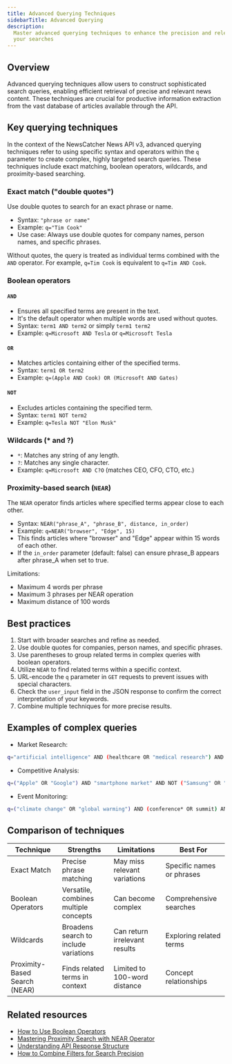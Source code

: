 ```yaml
---
title: Advanced Querying Techniques
sidebarTitle: Advanced Querying
description:
  Master advanced querying techniques to enhance the precision and relevance of
  your searches
---
```


## Overview

Advanced querying techniques allow users to construct sophisticated search
queries, enabling efficient retrieval of precise and relevant news content.
These techniques are crucial for productive information extraction from the vast
database of articles available through the API.

## Key querying techniques

In the context of the NewsCatcher News API v3, advanced querying techniques
refer to using specific syntax and operators within the `q` parameter to create
complex, highly targeted search queries. These techniques include exact
matching, boolean operators, wildcards, and proximity-based searching.

### Exact match ("double quotes")

Use double quotes to search for an exact phrase or name.

- Syntax: `"phrase or name"`
- Example: `q="Tim Cook"`
- Use case: Always use double quotes for company names, person names, and
  specific phrases.

Without quotes, the query is treated as individual terms combined with the `AND`
operator. For example, `q=Tim Cook` is equivalent to `q=Tim AND Cook`.

### Boolean operators

#### `AND`

- Ensures all specified terms are present in the text.
- It's the default operator when multiple words are used without quotes.
- Syntax: `term1 AND term2` or simply `term1 term2`
- Example: `q=Microsoft AND Tesla` or `q=Microsoft Tesla`

#### `OR`

- Matches articles containing either of the specified terms.
- Syntax: `term1 OR term2`
- Example: `q=(Apple AND Cook) OR (Microsoft AND Gates)`

#### `NOT`

- Excludes articles containing the specified term.
- Syntax: `term1 NOT term2`
- Example: `q=Tesla NOT "Elon Musk"`

### Wildcards (\* and ?)

- `*`: Matches any string of any length.
- `?`: Matches any single character.
- Example: `q=Microsoft AND C?O` (matches CEO, CFO, CTO, etc.)

### Proximity-based search (`NEAR`)

The `NEAR` operator finds articles where specified terms appear close to each
other.

- Syntax: `NEAR("phrase_A", "phrase_B", distance, in_order)`
- Example: `q=NEAR("browser", "Edge", 15)`
- This finds articles where "browser" and "Edge" appear within 15 words of each
  other.
- If the `in_order` parameter (default: false) can ensure phrase_B appears after
  phrase_A when set to true.

Limitations:

- Maximum 4 words per phrase
- Maximum 3 phrases per NEAR operation
- Maximum distance of 100 words

## Best practices

1. Start with broader searches and refine as needed.
2. Use double quotes for companies, person names, and specific phrases.
3. Use parentheses to group related terms in complex queries with boolean
   operators.
4. Utilize `NEAR` to find related terms within a specific context.
5. URL-encode the `q` parameter in `GET` requests to prevent issues with special
   characters.
6. Check the `user_input` field in the JSON response to confirm the correct
   interpretation of your keywords.
7. Combine multiple techniques for more precise results.

## Examples of complex queries

- Market Research:

```bash
q="artificial intelligence" AND (healthcare OR "medical research") AND NEAR("market growth", "emerging trends", 20)
```

- Competitive Analysis:

```bash
q=("Apple" OR "Google") AND "smartphone market" AND NOT ("Samsung" OR "Huawei")
```

- Event Monitoring:

```bash
q=("climate change" OR "global warming") AND (conference* OR summit) AND NEAR("Paris agreement", implementation, 15)
```

## Comparison of techniques

| Technique                     | Strengths                             | Limitations                   | Best For                  |
| ----------------------------- | ------------------------------------- | ----------------------------- | ------------------------- |
| Exact Match                   | Precise phrase matching               | May miss relevant variations  | Specific names or phrases |
| Boolean Operators             | Versatile, combines multiple concepts | Can become complex            | Comprehensive searches    |
| Wildcards                     | Broadens search to include variations | Can return irrelevant results | Exploring related terms   |
| Proximity-Based Search (NEAR) | Finds related terms in context        | Limited to 100-word distance  | Concept relationships     |

## Related resources

- [How to Use Boolean Operators](/v3/documentation/how-to/use-boolean-operators)
- [Mastering Proximity Search with NEAR Operator](/v3/documentation/how-to/search-with-near)
- [Understanding API Response Structure](/v3/documentation/guides-and-concepts/api-response-structure)
- [How to Combine Filters for Search Precision](/v3/documentation/how-to/combine-filters-for-search-precision)
